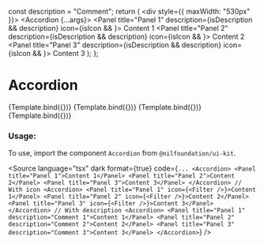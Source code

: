 
<Meta title="Disclosure/Accordion" component={Accordion} />

  const description = "Comment";
  return (
    <div style={{ maxWidth: "530px" }}>
      <Accordion {...args}>
        <Panel title="Panel 1" description={isDescription && description} icon={isIcon && <Filter />}>
          Content 1
        </Panel>
        <Panel title="Panel 2" description={isDescription && description} icon={isIcon && <Filter />}>
          Content 2
        </Panel>
        <Panel title="Panel 3" description={isDescription && description} icon={isIcon && <Filter />}>
          Content 3
        </Panel>
      </Accordion>
    </div>
  );
};

# Accordion

<Canvas isColumn>
  <Story name="Base" args={{}}>
    {Template.bind({})}
  </Story>
  <Story name="Without accordion" args={{ accordion: false }}>
    {Template.bind({})}
  </Story>
  <Story name="With icon" args={{ isIcon: true }}>
    {Template.bind({})}
  </Story>
  <Story name="With Description" args={{ isDescription: true }}>
    {Template.bind({})}
  </Story>
</Canvas>

<ArgsTable of={Accordion} />

### Usage:

To use, import the component `Accordion` from `@nilfoundation/ui-kit`.

<Source
  language="tsx"
  dark
  format={true}
  code={`
        ...
        <Accordion>
            <Panel title="Panel 1">Content 1</Panel>
            <Panel title="Panel 2">Content 2</Panel>
            <Panel title="Panel 3">Content 3</Panel>
        </Accordion>
        // With icon
        <Accordion>
            <Panel title="Panel 1" icon={<Filter />}>Content 1</Panel>
            <Panel title="Panel 2" icon={<Filter />}>Content 2</Panel>
            <Panel title="Panel 3" icon={<Filter />}>Content 3</Panel>
        </Accordion>
        // With description
        <Accordion>
            <Panel title="Panel 1" description="Comment 1">Content 1</Panel>
            <Panel title="Panel 2" description="Comment 2">Content 2</Panel>
            <Panel title="Panel 3" description="Comment 3">Content 3</Panel>
        </Accordion>
  `}
/>
